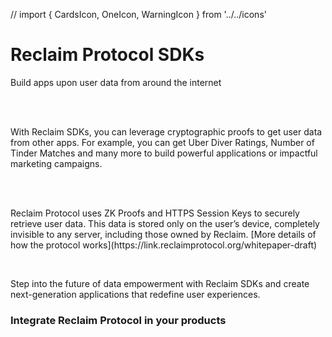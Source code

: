 // import { CardsIcon, OneIcon, WarningIcon } from '../../icons'

# Reclaim Protocol SDKs
<p className='text-blue-300 italic'>Build apps upon user data from around the internet</p>
<br></br>

<p className=''>With Reclaim SDKs, you can leverage cryptographic proofs to get user data from other apps. For example, you can get Uber Diver Ratings, Number of Tinder Matches and many more to build powerful applications or impactful marketing campaigns. </p>
<br></br>
<p>Reclaim Protocol uses ZK Proofs and HTTPS Session Keys to securely retrieve user data. This data is stored only on the user’s device, completely invisible to any server, including those owned by Reclaim. [More details of how the protocol works](https://link.reclaimprotocol.org/whitepaper-draft)</p>
<br/>
<p className=''>Step into the future of data empowerment with Reclaim SDKs and create next-generation applications that redefine user experiences.</p>
 
### Integrate Reclaim Protocol in your products
<div>
<br></br>
<Cards>
    <SdkCard title='NodeJs' subtitle='Integrate on backend' link='node' iconName='node' tag='Recommended'/>
    <SdkCard title='React' subtitle='Integrate on your website' link='react' iconName='reactjs' tag='Fastest'/>
    <SdkCard title='React Native' subtitle='Integrate in your mobile app' link='react-native' iconName='react_native' tag="Doesn't need Reclaim Wallet"/>
    <SdkCard title='Flutter' subtitle='Integrate in your mobile app' link='flutter/quickstart' iconName='flutter' tag="Doesn't need Reclaim Wallet"/>
</Cards>
</div>